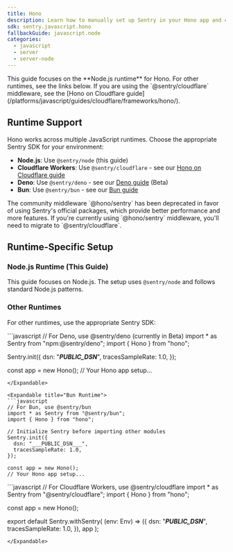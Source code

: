 ```yaml
---
title: Hono
description: Learn how to manually set up Sentry in your Hono app and capture your first errors.
sdk: sentry.javascript.hono
fallbackGuide: javascript.node
categories:
  - javascript
  - server
  - server-node
---
```


<PlatformContent includePath="getting-started-primer" />

<Alert type="warning" title="Runtime-Specific Setup">
  This guide focuses on the **Node.js runtime** for Hono. For other runtimes, see the links below. 
  If you are using the `@sentry/cloudflare` middleware, see the [Hono on Cloudflare guide](/platforms/javascript/guides/cloudflare/frameworks/hono/).
</Alert>

## Runtime Support

Hono works across multiple JavaScript runtimes. Choose the appropriate Sentry SDK for your environment:

- **Node.js**: Use `@sentry/node` (this guide)
- **Cloudflare Workers**: Use `@sentry/cloudflare` - see our [Hono on Cloudflare guide](/platforms/javascript/guides/cloudflare/frameworks/hono/)
- **Deno**: Use `@sentry/deno` - see our [Deno guide](/platforms/javascript/guides/deno/) (Beta)
- **Bun**: Use `@sentry/bun` - see our [Bun guide](/platforms/javascript/guides/bun/)

<Alert>
  The community middleware `@hono/sentry` has been deprecated in favor of using Sentry's official 
  packages, which provide better performance and more features. If you're currently using `@hono/sentry` middleware, you'll need to migrate to `@sentry/cloudflare`. 
</Alert>

## Runtime-Specific Setup

### Node.js Runtime (This Guide)

This guide focuses on Node.js. The setup uses `@sentry/node` and follows standard Node.js patterns.

<PlatformContent includePath="getting-started-node" />

### Other Runtimes

For other runtimes, use the appropriate Sentry SDK:

<Expandable title="Deno Runtime (Beta)">
```javascript
// For Deno, use @sentry/deno (currently in Beta)
import * as Sentry from "npm:@sentry/deno";
import { Hono } from "hono";

Sentry.init({
  dsn: "___PUBLIC_DSN___",
  tracesSampleRate: 1.0,
});

const app = new Hono();
// Your Hono app setup...
```
</Expandable>

<Expandable title="Bun Runtime">
```javascript
// For Bun, use @sentry/bun
import * as Sentry from "@sentry/bun";
import { Hono } from "hono";

// Initialize Sentry before importing other modules
Sentry.init({
  dsn: "___PUBLIC_DSN___",
  tracesSampleRate: 1.0,
});

const app = new Hono();
// Your Hono app setup...
```
</Expandable>

<Expandable title="Cloudflare Workers">
```javascript
// For Cloudflare Workers, use @sentry/cloudflare
import * as Sentry from "@sentry/cloudflare";
import { Hono } from "hono";

const app = new Hono();

export default Sentry.withSentry(
  (env: Env) => ({
    dsn: "___PUBLIC_DSN___",
    tracesSampleRate: 1.0,
  }),
  app
);
```
</Expandable>
